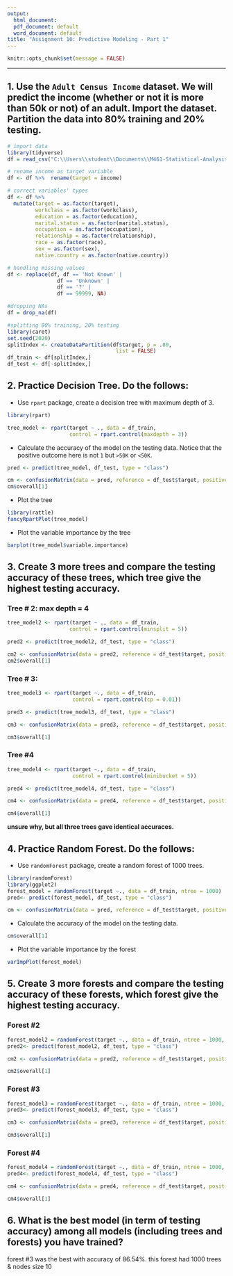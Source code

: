 ```yaml
---
output: 
  html_document:
  pdf_document: default
  word_document: default
title: "Assignment 10: Predictive Modeling - Part 1"
---
```


```r
knitr::opts_chunk$set(message = FALSE)
```

------------------------------------------------------------------------

## **1. Use the `Adult Census Income` dataset. We will predict the income (whether or not it is more than 50k or not) of an adult. Import the dataset. Partition the data into 80% training and 20% testing.**

```r
# import data
library(tidyverse)
df = read_csv("C:\\Users\\student\\Documents\\M461-Statistical-Analysis-with-R\\adult_census.csv")
```

```r
# rename income as target variable
df <- df %>%  rename(target = income)
```

```r
# correct variables' types
df <- df %>% 
  mutate(target = as.factor(target),
         workclass = as.factor(workclass),
         education = as.factor(education),
         marital.status = as.factor(marital.status),
         occupation = as.factor(occupation),
         relationship = as.factor(relationship),
         race = as.factor(race),
         sex = as.factor(sex),
         native.country = as.factor(native.country))
```

```r
# handling missing values
df <- replace(df, df == 'Not Known' |
                df == 'Unknown' |
                df == '?' |
                df == 99999, NA)
```

```r
#dropping NAs
df = drop_na(df)
```

```r
#splitting 80% training, 20% testing
library(caret)
set.seed(2020)
splitIndex <- createDataPartition(df$target, p = .80,
                                   list = FALSE)
df_train <- df[splitIndex,]
df_test <- df[-splitIndex,]
```

## 2. **Practice Decision Tree. Do the follows:**

-   Use `rpart` package, create a decision tree with maximum depth of 3.

```r
library(rpart)

tree_model <- rpart(target ~ ., data = df_train,
                    control = rpart.control(maxdepth = 3))
```

-   Calculate the accuracy of the model on the testing data. Notice that the positive outcome here is not `1` but `>50K` or `<50K`.

```r
pred <- predict(tree_model, df_test, type = "class")

cm <- confusionMatrix(data = pred, reference = df_test$target, positive = ">50K")
cm$overall[1]
```

-   Plot the tree

```r
library(rattle)
fancyRpartPlot(tree_model)
```

-   Plot the variable importance by the tree

```r
barplot(tree_model$variable.importance)
```

## 3. Create 3 more trees and compare the testing accuracy of these trees, which tree give the highest testing accuracy.

### Tree \# 2: max depth = 4

```r
tree_model2 <- rpart(target ~ ., data = df_train,
                    control = rpart.control(minsplit = 5))

pred2 <- predict(tree_model2, df_test, type = "class")

cm2 <- confusionMatrix(data = pred2, reference = df_test$target, positive = ">50K")
cm2$overall[1]
```

### Tree \# 3:

```r
tree_model3 <- rpart(target ~., data = df_train,
                     control = rpart.control(cp = 0.01))

pred3 <- predict(tree_model3, df_test, type = "class")

cm3 <- confusionMatrix(data = pred3, reference = df_test$target, positive = ">50K")

cm3$overall[1]
```

### Tree #4

```r
tree_model4 <- rpart(target ~., data = df_train,
                     control = rpart.control(minibucket = 5))

pred4 <- predict(tree_model4, df_test, type = "class")

cm4 <- confusionMatrix(data = pred4, reference = df_test$target, positive = ">50K")

cm4$overall[1]
```

**unsure why, but all three trees gave identical accuraces.**

## 4. Practice Random Forest. Do the follows:

-   Use `randomForest` package, create a random forest of 1000 trees.

```r
library(randomForest)
library(ggplot2)
forest_model = randomForest(target ~., data = df_train, ntree = 1000)
pred<- predict(forest_model, df_test, type = "class")

cm <- confusionMatrix(data = pred, reference = df_test$target, positive = ">50K")
```

-   Calculate the accuracy of the model on the testing data.

```r
cm$overall[1]
```

-   Plot the variable importance by the forest

```r
varImpPlot(forest_model)
```

## 5. Create 3 more forests and compare the testing accuracy of these forests, which forest give the highest testing accuracy.

### Forest #2

```r
forest_model2 = randomForest(target ~., data = df_train, ntree = 1000, mtry = 3)
pred2<- predict(forest_model2, df_test, type = "class")

cm2 <- confusionMatrix(data = pred2, reference = df_test$target, positive = ">50K")

cm2$overall[1]
```

### Forest #3

```r
forest_model3 = randomForest(target ~., data = df_train, ntree = 1000, nodesize = 10)
pred3<- predict(forest_model3, df_test, type = "class")

cm3 <- confusionMatrix(data = pred3, reference = df_test$target, positive = ">50K")

cm3$overall[1]
```

### Forest #4

```r
forest_model4 = randomForest(target ~., data = df_train, ntree = 1000, maxnodes = 30)
pred4<- predict(forest_model4, df_test, type = "class")

cm4 <- confusionMatrix(data = pred4, reference = df_test$target, positive = ">50K")

cm4$overall[1]
```

## 6. What is the best model (in term of testing accuracy) among all models (including trees and forests) you have trained?

forest #3 was the best with accuracy of 86.54%. this forest had 1000 trees & nodes size 10
